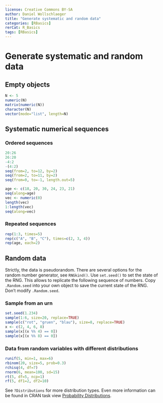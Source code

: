 ```yaml
---
license: Creative Commons BY-SA
author: Daniel Wollschlaeger
title: "Generate systematic and random data"
categories: [RBasics]
rerCat: R_Basics
tags: [RBasics]
---
```


Generate systematic and random data
=========================

Empty objects
-------------------------

```r
N <- 5
numeric(N)
matrix(numeric(N))
character(N)
vector(mode="list", length=N)
```

Systematic numerical sequences
-------------------------

### Ordered sequences

```r
20:26
26:20
-4:2
-(4:2)
seq(from=2, to=12, by=2)
seq(from=2, to=11, by=2)
seq(from=0, to=-1, length.out=5)
```

```r
age <- c(18, 20, 30, 24, 23, 21)
seq(along=age)
vec <- numeric(0)
length(vec)
1:length(vec)
seq(along=vec)
```

### Repeated sequences

```r
rep(1:3, times=5)
rep(c("A", "B", "C"), times=c(2, 3, 4))
rep(age, each=2)
```

Random data
-------------------------

Strictly, the data is pseudorandom. There are several options for the random number generator, see `RNGkind()`. Use `set.seed()` to set the state of the RNG. This allows to replicate the following sequence of numbers. Copy `.Random.seed` into your own object to save the current state of the RNG. Don't modify `.Random.seed`.

### Sample from an urn

```r
set.seed(1.234)
sample(1:6, size=20, replace=TRUE)
sample(c("rot", "gruen", "blau"), size=8, replace=TRUE)
x <- c(2, 4, 6, 8)
sample(x[(x %% 4) == 0])
sample(x[(x %% 8) == 0])
```

### Data from random variables with different distributions

```r
runif(5, min=1, max=6)
rbinom(20, size=5, prob=0.3)
rchisq(4, df=7)
rnorm(6, mean=100, sd=15)
rt(5, df=5, ncp=1)
rf(5, df1=2, df2=10)
```

See `?Distributions` for more distribution types. Even more information can be found in CRAN task view [Probability Distributions](http://cran.r-project.org/web/views/Distributions.html).
